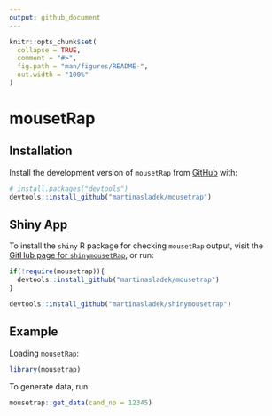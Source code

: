 ```yaml
---
output: github_document
---
```


<!-- README.md is generated from README.Rmd. Please edit that file -->

```r
knitr::opts_chunk$set(
  collapse = TRUE,
  comment = "#>",
  fig.path = "man/figures/README-",
  out.width = "100%"
)
```

# mousetRap

<!-- badges: start -->
<!-- badges: end -->

## Installation

Install the development version of `mousetRap` from [GitHub](https://github.com/) with:

``` r
# install.packages("devtools")
devtools::install_github("martinasladek/mousetrap")
```

## Shiny App

To install the `shiny` R package for checking `mousetRap` output, visit the [GitHub page for `shinymousetRap`](https://github.com/martinasladek/shinymousetrap), or run: 

```r
if(!require(mousetrap)){
  devtools::install_github("martinasladek/mousetrap")
}

devtools::install_github("martinasladek/shinymousetrap")
```


## Example

Loading `mousetRap`:

```r
library(mousetrap)
```

To generate data, run: 

```r
mousetrap::get_data(cand_no = 12345)
```


